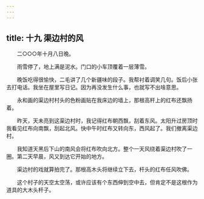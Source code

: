 ```yaml
---
---
---
```

title: 十九 渠边村的风
---




　　二○○○年十月八日晚。

　　雨雪停了，地上满是泥水。门口的小车顶覆着一层薄雪。

　　晚饭吃得很愉快，二毛讲了几个新疆味的段子。我帮衬着调笑几句。饭后小张去打电话。我坐在屋里写日记。因为再没发生什么事，也就写不出啥意思。

　　永和画的渠边村村头的色粉画贴在我床边的墙上，那根高杆上的红布还飘扬着。

　　昨天，天未亮到这渠边村时，我记得红布朝西飘，刮着东风。太阳升过房顶时我看见红布向南飘，刮起北风。快中午时红布又转向东，西风起了。我们撤离渠边村。

　　我知道天黑后下山的南风会将红布吹向北方。整个一天风绕着渠边村吹了一圈。第二天早晨，风又到达它开始的地方。

　　渠边村的戏就算拍完了。那根高木头将继续立下去，杆头的红布任风吹佛。

　　这个村子的天空太空荡，或许应该有个东西伸到空中去，但肯定不是这根作为道具的大木头杆子。